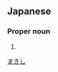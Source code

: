 ==Japanese==
{{ja-kanjitab|真|喜|志}}

===Proper noun===
{{ja-pos|proper|まきし}}

# {{surname|lang=ja}}

[[Category:Japanese surnames|まきし]]